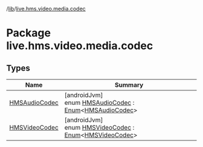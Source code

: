 /[lib](/api-reference/android/v2/home/content)/[live.hms.video.media.codec](index)

# Package live.hms.video.media.codec

## Types

| Name                                      | Summary                                                                                                                                                                                    |
| ----------------------------------------- | ------------------------------------------------------------------------------------------------------------------------------------------------------------------------------------------ |
| [HMSAudioCodec](-h-m-s-audio-codec/index) | [androidJvm]<br />enum [HMSAudioCodec](-h-m-s-audio-codec/index) : [Enum](https://kotlinlang.org/api/latest/jvm/stdlib/kotlin/-enum/index.html)<[HMSAudioCodec](-h-m-s-audio-codec/index)> |
| [HMSVideoCodec](-h-m-s-video-codec/index) | [androidJvm]<br />enum [HMSVideoCodec](-h-m-s-video-codec/index) : [Enum](https://kotlinlang.org/api/latest/jvm/stdlib/kotlin/-enum/index.html)<[HMSVideoCodec](-h-m-s-video-codec/index)> |
